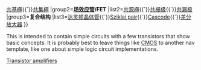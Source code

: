 {{Navbox
|name = Transistor amplifiers
|title = [[晶体管]][[放大器]]
|image = [[File:BJT NPN symbol (case).svg|60px]]
|imageleft = [[File:JFET N-dep symbol.svg|60px]]
|group1 = '''[[双极性晶体管]]/BJT'''
|list1=[[共射極]]{{`}}[[共基極]]{{`}}[[共集極]]
|group2='''[[场效应管]]/FET'''
|list2=[[共源極]]{{`}}[[共栅极]]{{`}}[[共漏极]]
|group3='''复合结构'''
|list3=[[达灵顿晶体管]]{{`}}[[Sziklai pair]]{{`}}[[Cascode]]{{`}}[[差分放大器]]
}}<noinclude>

This is intended to contain simple circuits with a few transistors that show basic concepts.  It is probably best to leave things like [[CMOS]] to another nav template, like one about simple logic circuit implementations.

[[Category:電子學專題模板|Transistor amplifiers]]
</noinclude>
